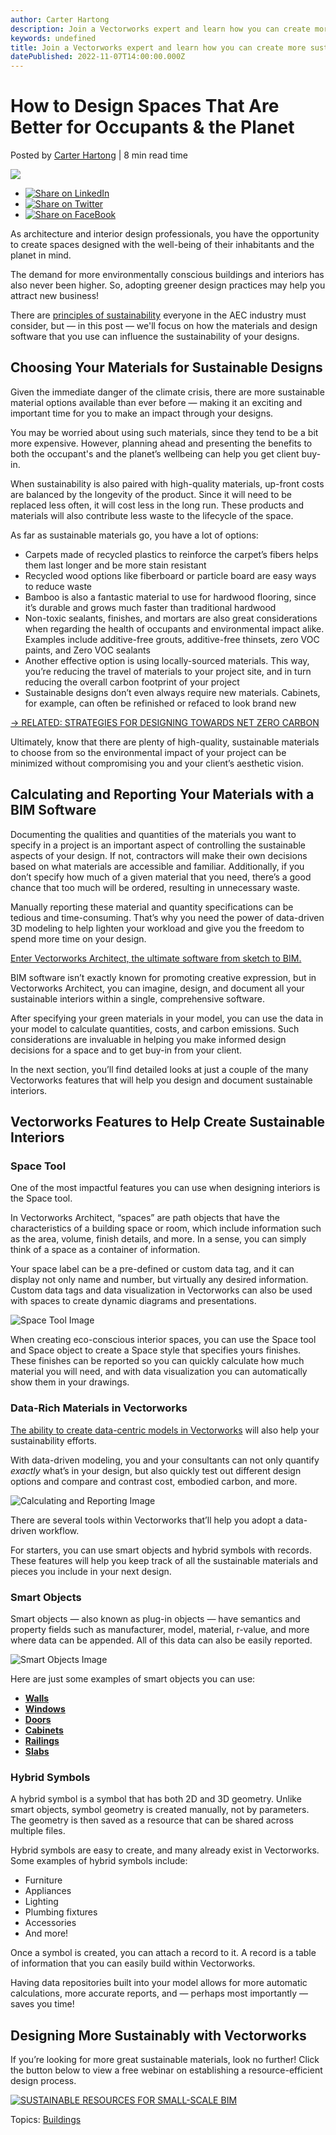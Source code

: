 ```yaml
---
author: Carter Hartong
description: Join a Vectorworks expert and learn how you can create more sustainable interiors with materials and a BIM design software.
keywords: undefined
title: Join a Vectorworks expert and learn how you can create more sustainable interiors with materials and a BIM design software. 
datePublished: 2022-11-07T14:00:00.000Z
---
```

  

# How to Design Spaces That Are Better for Occupants & the Planet

 Posted by [Carter Hartong](https://blog.vectorworks.net/author/carter-hartong) | 8 min read time 

![](https://blog.vectorworks.net/hubfs/Blog%20Images/221028_Sustainable%20Interiors%20with%20Data%20Driven%20Design/blog-1440x800_sustainable%20interiors.png) 

* [![Share on LinkedIn](https://2659751.fs1.hubspotusercontent-na1.net/hubfs/2659751/michaelDemo/share-LI.png)](http://www.linkedin.com/shareArticle?mini=true&url=https%3A%2F%2Fblog.vectorworks.net%2Fsustainable-design-for-interiors-projects-using-time-saving-tools)
* [![Share on Twitter](https://2659751.fs1.hubspotusercontent-na1.net/hubfs/2659751/michaelDemo/share-TW.png)](https://www.twitter.com/share?text=How%20to%20Design%20Spaces%20That%20Are%20Better%20for%20Occupants%20&%20the%20Planet&url=https%3A%2F%2Fblog.vectorworks.net%2Fsustainable-design-for-interiors-projects-using-time-saving-tools&via=PMGTweets)
* [![Share on FaceBook](https://2659751.fs1.hubspotusercontent-na1.net/hubfs/2659751/michaelDemo/share-FB.png)](https://www.facebook.com/sharer/sharer.php?u=https%3A%2F%2Fblog.vectorworks.net%2Fsustainable-design-for-interiors-projects-using-time-saving-tools)

As architecture and interior design professionals, you have the opportunity to create spaces designed with the well-being of their inhabitants and the planet in mind. 

The demand for more environmentally conscious buildings and interiors has also never been higher. So, adopting greener design practices may help you attract new business!

There are [principles of sustainability](https://ascelibrary.org/doi/10.1061/%28ASCE%29ME.1943-5479.0000030) everyone in the AEC industry must consider, but — in this post — we'll focus on how the materials and design software that you use can influence the sustainability of your designs.

## Choosing Your Materials for Sustainable Designs

Given the immediate danger of the climate crisis, there are more sustainable material options available than ever before — making it an exciting and important time for you to make an impact through your designs. 

You may be worried about using such materials, since they tend to be a bit more expensive. However, planning ahead and presenting the benefits to both the occupant's and the planet’s wellbeing can help you get client buy-in.

When sustainability is also paired with high-quality materials, up-front costs are balanced by the longevity of the product. Since it will need to be replaced less often, it will cost less in the long run. These products and materials will also contribute less waste to the lifecycle of the space.

As far as sustainable materials go, you have a lot of options:

* Carpets made of recycled plastics to reinforce the carpet’s fibers helps them last longer and be more stain resistant
* Recycled wood options like fiberboard or particle board are easy ways to reduce waste
* Bamboo is also a fantastic material to use for hardwood flooring, since it’s durable and grows much faster than traditional hardwood
* Non-toxic sealants, finishes, and mortars are also great considerations when regarding the health of occupants and environmental impact alike. Examples include additive-free grouts, additive-free thinsets, zero VOC paints, and Zero VOC sealants
* Another effective option is using locally-sourced materials. This way, you’re reducing the travel of materials to your project site, and in turn reducing the overall carbon footprint of your project
* Sustainable designs don’t even always require new materials. Cabinets, for example, can often be refinished or refaced to look brand new

[\-> RELATED: STRATEGIES FOR DESIGNING TOWARDS NET ZERO CARBON](../../../net/vectorworks/blog/strategies-for-designing-towards-net-zero-carbon.html)

Ultimately, know that there are plenty of high-quality, sustainable materials to choose from so the environmental impact of your project can be minimized without compromising you and your client’s aesthetic vision.

## Calculating and Reporting Your Materials with a BIM Software

 Documenting the qualities and quantities of the materials you want to specify in a project is an important aspect of controlling the sustainable aspects of your design. If not, contractors will make their own decisions based on what materials are accessible and familiar. Additionally, if you don’t specify how much of a given material that you need, there’s a good chance that too much will be ordered, resulting in unnecessary waste.

Manually reporting these material and quantity specifications can be tedious and time-consuming. That’s why you need the power of data-driven 3D modeling to help lighten your workload and give you the freedom to spend more time on your design. 

[Enter Vectorworks Architect, the ultimate software from sketch to BIM. ](https://www.vectorworks.net/architect)

BIM software isn’t exactly known for promoting creative expression, but in Vectorworks Architect, you can imagine, design, and document all your sustainable interiors within a single, comprehensive software.

After specifying your green materials in your model, you can use the data in your model to calculate quantities, costs, and carbon emissions. Such considerations are invaluable in helping you make informed design decisions for a space and to get buy-in from your client. 

In the next section, you’ll find detailed looks at just a couple of the many Vectorworks features that will help you design and document sustainable interiors. 

## Vectorworks Features to Help Create Sustainable Interiors

### Space Tool

One of the most impactful features you can use when designing interiors is the Space tool. 

In Vectorworks Architect, “spaces” are path objects that have the characteristics of a building space or room, which include information such as the area, volume, finish details, and more. In a sense, you can simply think of a space as a container of information. 

Your space label can be a pre-defined or custom data tag, and it can display not only name and number, but virtually any desired information. Custom data tags and data visualization in Vectorworks can also be used with spaces to create dynamic diagrams and presentations. 

![Space Tool Image](https://blog.vectorworks.net/hs-fs/hubfs/Blog%20Images/221028_Sustainable%20Interiors%20with%20Data%20Driven%20Design/Space%20Tool%20Image.png?width=1440&height=1047&name=Space%20Tool%20Image.png)

When creating eco-conscious interior spaces, you can use the Space tool and Space object to create a Space style that specifies yours finishes. These finishes can be reported so you can quickly calculate how much material you will need, and with data visualization you can automatically show them in your drawings. 

### Data-Rich Materials in Vectorworks 

[The ability to create data-centric models in Vectorworks](../../../net/vectorworks/blog/data-driven-modeling-interiors.html) will also help your sustainability efforts. 

With data-driven modeling, you and your consultants can not only quantify _exactly_ what’s in your design, but also quickly test out different design options and compare and contrast cost, embodied carbon, and more. 

![Calculating and Reporting Image](https://blog.vectorworks.net/hs-fs/hubfs/Blog%20Images/221028_Sustainable%20Interiors%20with%20Data%20Driven%20Design/Calculating%20and%20Reporting%20Image.png?width=1440&height=975&name=Calculating%20and%20Reporting%20Image.png)

There are several tools within Vectorworks that’ll help you adopt a data-driven workflow. 

For starters, you can use smart objects and hybrid symbols with records. These features will help you keep track of all the sustainable materials and pieces you include in your next design. 

### Smart Objects

Smart objects — also known as plug-in objects — have semantics and property fields such as manufacturer, model, material, r-value, and more where data can be appended. All of this data can also be easily reported. 

![Smart Objects Image](https://blog.vectorworks.net/hs-fs/hubfs/Blog%20Images/221028_Sustainable%20Interiors%20with%20Data%20Driven%20Design/Smart%20Objects%20Image.png?width=1440&height=870&name=Smart%20Objects%20Image.png)

Here are just some examples of smart objects you can use:

* [**Walls**](https://app-help.vectorworks.net/2022/eng/VW2022%5FGuide/Walls/Creating%5Fwalls.htm?rhhlterm=walls%20wall&rhsearch=walls)
* [**Windows**](https://app-help.vectorworks.net/2022/eng/VW2022%5FGuide/Windows/Inserting%5Fwindows.htm?rhhlterm=windows%20window&rhsearch=windows)
* [**Doors**](https://app-help.vectorworks.net/2022/eng/VW2022%5FGuide/Doors/Inserting%5Fdoors.htm?rhhlterm=doors%20door&rhsearch=doors)
* **[Cabinets](https://app-help.vectorworks.net/2022/eng/VW2022%5FGuide/FurnFixt/Inserting%5Fcabinets.htm?rhhlterm=cabinets%20cabinet%20objects%20object&rhsearch=cabinet%20smart%20object)**
* **[Railings](https://app-help.vectorworks.net/2022/eng/VW2022%5FGuide/SiteModel3/Creating%5Frailings%5Fand%5Ffences.htm?rhhlterm=railings%20railing%20will&rhsearch=railling)**
* [**Slabs**](https://app-help.vectorworks.net/2022/eng/VW2022%5FGuide/Floors%5Fslabs/Creating%20slabs.htm?rhhlterm=slabs%20slab&rhsearch=%20slabs)

### Hybrid Symbols

A hybrid symbol is a symbol that has both 2D and 3D geometry. Unlike smart objects, symbol geometry is created manually, not by parameters. The geometry is then saved as a resource that can be shared across multiple files. 

Hybrid symbols are easy to create, and many already exist in Vectorworks. Some examples of hybrid symbols include:

* Furniture
* Appliances
* Lighting
* Plumbing fixtures
* Accessories
* And more!

Once a symbol is created, you can attach a record to it. A record is a table of information that you can easily build within Vectorworks. 

Having data repositories built into your model allows for more automatic calculations, more accurate reports, and — perhaps most importantly — saves you time!

## Designing More Sustainably with Vectorworks

If you’re looking for more great sustainable materials, look no further! Click the button below to view a free webinar on establishing a resource-efficient design process.

[![SUSTAINABLE RESOURCES FOR SMALL-SCALE BIM](https://no-cache.hubspot.com/cta/default/3018241/7f6c0560-7fbf-4d45-93de-17ee83a8c26b.png)](https://cta-redirect.hubspot.com/cta/redirect/3018241/7f6c0560-7fbf-4d45-93de-17ee83a8c26b) 

 Topics: [Buildings](https://blog.vectorworks.net/topic/buildings) 

  